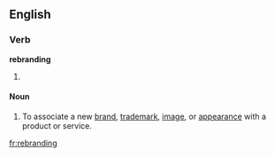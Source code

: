 ==English==

===Verb===
'''rebranding'''

# {{present participle of|[[rebrand]]}}

====Noun====
{{en-noun}}

# To associate a new [[brand]], [[trademark]], [[image]], or [[appearance]] with a product or service.

[[fr:rebranding]]